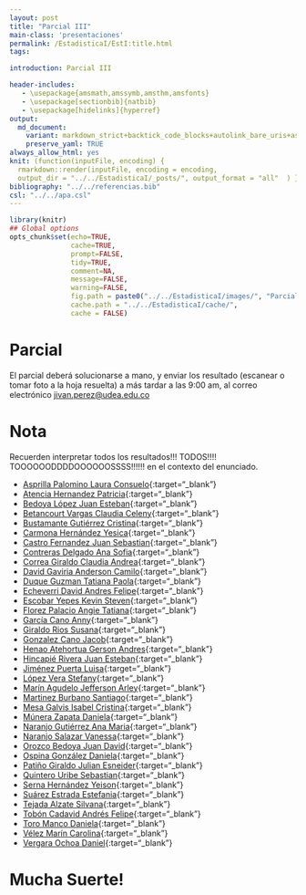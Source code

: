 ```yaml
---
layout: post
title: "Parcial III"
main-class: 'presentaciones'
permalink: /EstadisticaI/EstI:title.html
tags:

introduction: Parcial III

header-includes:
   - \usepackage{amsmath,amssymb,amsthm,amsfonts}
   - \usepackage[sectionbib]{natbib}
   - \usepackage[hidelinks]{hyperref}
output:
  md_document:
    variant: markdown_strict+backtick_code_blocks+autolink_bare_uris+ascii_identifiers+tex_math_single_backslash
    preserve_yaml: TRUE
always_allow_html: yes   
knit: (function(inputFile, encoding) {
  rmarkdown::render(inputFile, encoding = encoding,
  output_dir = "../../EstadisticaI/_posts/", output_format = "all"  ) })
bibliography: "../../referencias.bib"
csl: "../../apa.csl"
---
```


```r
library(knitr)
## Global options
opts_chunk$set(echo=TRUE,
               cache=TRUE,
               prompt=FALSE,
               tidy=TRUE,
               comment=NA,
               message=FALSE,
               warning=FALSE,
               fig.path = paste0("../../EstadisticaI/images/", "ParcialIII"),
               cache.path = "../../EstadisticaI/cache/",
               cache = FALSE)
```
# Parcial
El parcial deberá solucionarse a mano, y enviar los resultado (escanear o tomar foto a la hoja resuelta) a más tardar a las 9:00 am, al correo electrónico <a target="_blank" href="mailto:jivan.perez@udea.edu.co"> jivan.perez@udea.edu.co</a>

# Nota
Recuerden interpretar todos los resultados!!! TODOS!!!! TOOOOOODDDDOOOOOOSSSS!!!!!! en el contexto del enunciado.

* [Asprilla Palomino Laura Consuelo](https://github.com/jiperezga/jiperezga.github.io/raw/master/Dataset/Parcial/P1003932757.pdf){:target="_blank"}
* [Atencia Hernandez Patricia](https://github.com/jiperezga/jiperezga.github.io/raw/master/Dataset/Parcial/P1017214350.pdf){:target="_blank"}
* [Bedoya López Juan Esteban](https://github.com/jiperezga/jiperezga.github.io/raw/master/Dataset/Parcial/P1216729063.pdf){:target="_blank"}
* [Betancourt Vargas Claudia Celeny](https://github.com/jiperezga/jiperezga.github.io/raw/master/Dataset/Parcial/P1193558134.pdf){:target="_blank"}
* [Bustamante Gutiérrez Cristina](https://github.com/jiperezga/jiperezga.github.io/raw/master/Dataset/Parcial/P1017224224.pdf){:target="_blank"}
* [Carmona Hernández Yesica](https://github.com/jiperezga/jiperezga.github.io/raw/master/Dataset/Parcial/P1001390678.pdf){:target="_blank"}
* [Castro Fernandez Juan Sebastian](https://github.com/jiperezga/jiperezga.github.io/raw/master/Dataset/Parcial/P1006107646.pdf){:target="_blank"}
* [Contreras Delgado Ana Sofia](https://github.com/jiperezga/jiperezga.github.io/raw/master/Dataset/Parcial/P1193407590.pdf){:target="_blank"}
* [Correa Giraldo Claudia Andrea](https://github.com/jiperezga/jiperezga.github.io/raw/master/Dataset/Parcial/P1017249242.pdf){:target="_blank"}
* [David Gaviria Anderson Camilo](https://github.com/jiperezga/jiperezga.github.io/raw/master/Dataset/Parcial/P1152710742.pdf){:target="_blank"}
* [Duque Guzman Tatiana Paola](https://github.com/jiperezga/jiperezga.github.io/raw/master/Dataset/Parcial/P1036424834.pdf){:target="_blank"}
* [Echeverri David Andres Felipe](https://github.com/jiperezga/jiperezga.github.io/raw/master/Dataset/Parcial/P1000296059.pdf){:target="_blank"}
* [Escobar Yepes Kevin Steven](https://github.com/jiperezga/jiperezga.github.io/raw/master/Dataset/Parcial/P1035443482.pdf){:target="_blank"}
* [Florez Palacio Angie Tatiana](https://github.com/jiperezga/jiperezga.github.io/raw/master/Dataset/Parcial/P1001444143.pdf){:target="_blank"}
* [García Cano Anny](https://github.com/jiperezga/jiperezga.github.io/raw/master/Dataset/Parcial/P1152209588.pdf){:target="_blank"}
* [Giraldo Rios Susana](https://github.com/jiperezga/jiperezga.github.io/raw/master/Dataset/Parcial/P1001237348.pdf){:target="_blank"}
* [Gonzalez Cano Jacob](https://github.com/jiperezga/jiperezga.github.io/raw/master/Dataset/Parcial/P1007218373.pdf){:target="_blank"}
* [Henao Atehortua Gerson Andres](https://github.com/jiperezga/jiperezga.github.io/raw/master/Dataset/Parcial/P1035236647.pdf){:target="_blank"}
* [Hincapié Rivera Juan Esteban](https://github.com/jiperezga/jiperezga.github.io/raw/master/Dataset/Parcial/P1038406943.pdf){:target="_blank"}
* [Jiménez Puerta Luisa](https://github.com/jiperezga/jiperezga.github.io/raw/master/Dataset/Parcial/P1239488029.pdf){:target="_blank"}
* [López Vera Stefany](https://github.com/jiperezga/jiperezga.github.io/raw/master/Dataset/Parcial/P1000438290.pdf){:target="_blank"}
* [Marín Agudelo Jefferson Arley](https://github.com/jiperezga/jiperezga.github.io/raw/master/Dataset/Parcial/P1017227638.pdf){:target="_blank"}
* [Martinez Burbano Santiago](https://github.com/jiperezga/jiperezga.github.io/raw/master/Dataset/Parcial/P1005745532.pdf){:target="_blank"}
* [Mesa Galvis Isabel Cristina](https://github.com/jiperezga/jiperezga.github.io/raw/master/Dataset/Parcial/P1037639341.pdf){:target="_blank"}
* [Múnera Zapata Daniela](https://github.com/jiperezga/jiperezga.github.io/raw/master/Dataset/Parcial/P1017220618.pdf){:target="_blank"}
* [Naranjo Gutiérrez Ana Maria](https://github.com/jiperezga/jiperezga.github.io/raw/master/Dataset/Parcial/P1001235757.pdf){:target="_blank"}
* [Naranjo Salazar Vanessa](https://github.com/jiperezga/jiperezga.github.io/raw/master/Dataset/Parcial/P1214747403.pdf){:target="_blank"}
* [Orozco Bedoya Juan David](https://github.com/jiperezga/jiperezga.github.io/raw/master/Dataset/Parcial/P1047502478.pdf){:target="_blank"}
* [Ospina González Daniela](https://github.com/jiperezga/jiperezga.github.io/raw/master/Dataset/Parcial/P1000794438.pdf){:target="_blank"}
* [Patiño Giraldo Julian Esneider](https://github.com/jiperezga/jiperezga.github.io/raw/master/Dataset/Parcial/P1000756773.pdf){:target="_blank"}
* [Quintero Uribe Sebastian](https://github.com/jiperezga/jiperezga.github.io/raw/master/Dataset/Parcial/P1001361969.pdf){:target="_blank"}
* [Serna Hernández Yeison](https://github.com/jiperezga/jiperezga.github.io/raw/master/Dataset/Parcial/P1000098963.pdf){:target="_blank"}
* [Suárez Estrada Estefania](https://github.com/jiperezga/jiperezga.github.io/raw/master/Dataset/Parcial/P1035236091.pdf){:target="_blank"}
* [Tejada Alzate Silvana](https://github.com/jiperezga/jiperezga.github.io/raw/master/Dataset/Parcial/P1000549859.pdf){:target="_blank"}
* [Tobón Cadavid Andrés Felipe](https://github.com/jiperezga/jiperezga.github.io/raw/master/Dataset/Parcial/P1001390571.pdf){:target="_blank"}
* [Toro Manco Daniela](https://github.com/jiperezga/jiperezga.github.io/raw/master/Dataset/Parcial/P1046954895.pdf){:target="_blank"}
* [Vélez Marín Carolina](https://github.com/jiperezga/jiperezga.github.io/raw/master/Dataset/Parcial/P1000194104.pdf){:target="_blank"}
* [Vergara Ochoa Daniel](https://github.com/jiperezga/jiperezga.github.io/raw/master/Dataset/Parcial/P1037642829.pdf){:target="_blank"}



<h1> Mucha Suerte! </h1>

